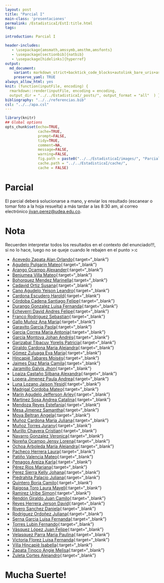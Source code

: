 ```yaml
---
layout: post
title: "Parcial I"
main-class: 'presentaciones'
permalink: /EstadisticaI/EstI:title.html
tags:

introduction: Parcial I

header-includes:
   - \usepackage{amsmath,amssymb,amsthm,amsfonts}
   - \usepackage[sectionbib]{natbib}
   - \usepackage[hidelinks]{hyperref}
output:
  md_document:
    variant: markdown_strict+backtick_code_blocks+autolink_bare_uris+ascii_identifiers+tex_math_single_backslash
    preserve_yaml: TRUE
always_allow_html: yes   
knit: (function(inputFile, encoding) {
  rmarkdown::render(inputFile, encoding = encoding,
  output_dir = "../../EstadisticaI/_posts/", output_format = "all"  ) })
bibliography: "../../referencias.bib"
csl: "../../apa.csl"
---
```


```r
library(knitr)
## Global options
opts_chunk$set(echo=TRUE,
               cache=TRUE,
               prompt=FALSE,
               tidy=TRUE,
               comment=NA,
               message=FALSE,
               warning=FALSE,
               fig.path = paste0("../../EstadisticaI/images/", "ParcialI"),
               cache.path = "../../EstadisticaI/cache/",
               cache = FALSE)
```
# Parcial
El parcial deberá solucionarse a mano, y enviar los resultado (escanear o tomar foto a la hoja resuelta) a más tardar a las 8:30 am, al correo electrónico <a target="_blank" href="mailto:jivan.perez@udea.edu.co"> jivan.perez@udea.edu.co</a>. 

# Nota
Recuerden interpretar todos los resultados en el contexto del enunciado!!!, si no lo hace, luego no se queje cuando le rebajen en el punto >:c

* [Acevedo Zapata Alan Orlando](https://github.com/jiperezga/jiperezga.github.io/raw/master/Dataset/Parcial/P1152220366.pdf){:target="_blank"}
* [Agudelo Pulgarín Mateo](https://github.com/jiperezga/jiperezga.github.io/raw/master/Dataset/Parcial/P1020471882.pdf){:target="_blank"}
* [Arango Ocampo Alexander](https://github.com/jiperezga/jiperezga.github.io/raw/master/Dataset/Parcial/P1021803535.pdf){:target="_blank"}
* [Benjumea Villa Mateo](https://github.com/jiperezga/jiperezga.github.io/raw/master/Dataset/Parcial/P1193526570.pdf){:target="_blank"}
* [Bohorquez Mendez Marinella](https://github.com/jiperezga/jiperezga.github.io/raw/master/Dataset/Parcial/P1007528579.pdf){:target="_blank"}
* [Cadavid Ortiz Susana](https://github.com/jiperezga/jiperezga.github.io/raw/master/Dataset/Parcial/P1000885105.pdf){:target="_blank"}
* [Cano Agudelo Yeison Leandro](https://github.com/jiperezga/jiperezga.github.io/raw/master/Dataset/Parcial/P1035869894.pdf){:target="_blank"}
* [Cardona Escudero Harold](https://github.com/jiperezga/jiperezga.github.io/raw/master/Dataset/Parcial/P1036681549.pdf){:target="_blank"}
* [Córdoba Cadena Santiago Felipe](https://github.com/jiperezga/jiperezga.github.io/raw/master/Dataset/Parcial/P1004236627.pdf){:target="_blank"}
* [Durango Gonzalez Luisa Fernanda](https://github.com/jiperezga/jiperezga.github.io/raw/master/Dataset/Parcial/P1020495523.pdf){:target="_blank"}
* [Echeverri David Andres Felipe](https://github.com/jiperezga/jiperezga.github.io/raw/master/Dataset/Parcial/P1000296059.pdf){:target="_blank"}
* [Franco Rodriguez Sebastian](https://github.com/jiperezga/jiperezga.github.io/raw/master/Dataset/Parcial/P1037237922.pdf){:target="_blank"}
* [Gallo Muñoz Ana Maria](https://github.com/jiperezga/jiperezga.github.io/raw/master/Dataset/Parcial/P1036782913.pdf){:target="_blank"}
* [Garavito Garcia Paola](https://github.com/jiperezga/jiperezga.github.io/raw/master/Dataset/Parcial/P1152468344.pdf){:target="_blank"}
* [Garcia Correa Maria Antonia](https://github.com/jiperezga/jiperezga.github.io/raw/master/Dataset/Parcial/P1000417107.pdf){:target="_blank"}
* [García Montoya Johan Andrés](https://github.com/jiperezga/jiperezga.github.io/raw/master/Dataset/Parcial/P1017248422.pdf){:target="_blank"}
* [Garizabal Tibacuy Yorelis Patricia](https://github.com/jiperezga/jiperezga.github.io/raw/master/Dataset/Parcial/P1035435796.pdf){:target="_blank"}
* [Giraldo Cardona Maria Alejandra](https://github.com/jiperezga/jiperezga.github.io/raw/master/Dataset/Parcial/P1007374227.pdf){:target="_blank"}
* [Gómez Zuluaga Eva Maria](https://github.com/jiperezga/jiperezga.github.io/raw/master/Dataset/Parcial/P1234989002.pdf){:target="_blank"}
* [Hincapié Tabares Moisés](https://github.com/jiperezga/jiperezga.github.io/raw/master/Dataset/Parcial/P1017242109.pdf){:target="_blank"}
* [Jaimes Diaz Maria Camila](https://github.com/jiperezga/jiperezga.github.io/raw/master/Dataset/Parcial/P1000533983.pdf){:target="_blank"}
* [Jaramillo Galvis Jhon](https://github.com/jiperezga/jiperezga.github.io/raw/master/Dataset/Parcial/P1004347892.pdf){:target="_blank"}
* [Loaiza Castaño Silbana Alexandra](https://github.com/jiperezga/jiperezga.github.io/raw/master/Dataset/Parcial/P43876694.pdf){:target="_blank"}
* [Lopera Jimenez Paula Andrea](https://github.com/jiperezga/jiperezga.github.io/raw/master/Dataset/Parcial/P1001368406.pdf){:target="_blank"}
* [Luna Lozano Jaison Yesid](https://github.com/jiperezga/jiperezga.github.io/raw/master/Dataset/Parcial/P1010134743.pdf){:target="_blank"}
* [Madrigal Cordoba Mateo](https://github.com/jiperezga/jiperezga.github.io/raw/master/Dataset/Parcial/P1000189381.pdf){:target="_blank"}
* [Marín Agudelo Jefferson Arley](https://github.com/jiperezga/jiperezga.github.io/raw/master/Dataset/Parcial/P1017227638.pdf){:target="_blank"}
* [Martinez Sosa Andrea Catalina](https://github.com/jiperezga/jiperezga.github.io/raw/master/Dataset/Parcial/P1017159829.pdf){:target="_blank"}
* [Mendoza Reyes Estefania](https://github.com/jiperezga/jiperezga.github.io/raw/master/Dataset/Parcial/P1000393614.pdf){:target="_blank"}
* [Mesa Jimenez Samantha](https://github.com/jiperezga/jiperezga.github.io/raw/master/Dataset/Parcial/P1037669405.pdf){:target="_blank"}
* [Moya Beltran Angela](https://github.com/jiperezga/jiperezga.github.io/raw/master/Dataset/Parcial/P1006827132.pdf){:target="_blank"}
* [Muñoz Cardona Maria Juliana](https://github.com/jiperezga/jiperezga.github.io/raw/master/Dataset/Parcial/P1000444797.pdf){:target="_blank"}
* [Muñoz Torres Jurany](https://github.com/jiperezga/jiperezga.github.io/raw/master/Dataset/Parcial/P1017260249.pdf){:target="_blank"}
* [Murillo Chavera Cristian](https://github.com/jiperezga/jiperezga.github.io/raw/master/Dataset/Parcial/P1214713668.pdf){:target="_blank"}
* [Navarro Gonzalez Veronica](https://github.com/jiperezga/jiperezga.github.io/raw/master/Dataset/Parcial/P1003290622.pdf){:target="_blank"}
* [Noreña Ocampo Jensy Lorena](https://github.com/jiperezga/jiperezga.github.io/raw/master/Dataset/Parcial/P1037666245.pdf){:target="_blank"}
* [Ochoa Arboleda María Alejandra](https://github.com/jiperezga/jiperezga.github.io/raw/master/Dataset/Parcial/P1000291035.pdf){:target="_blank"}
* [Pacheco Herrera Laura](https://github.com/jiperezga/jiperezga.github.io/raw/master/Dataset/Parcial/P1036678548.pdf){:target="_blank"}
* [Patiño Valencia Mateo](https://github.com/jiperezga/jiperezga.github.io/raw/master/Dataset/Parcial/P1037649063.pdf){:target="_blank"}
* [Penagos Areiza Karla](https://github.com/jiperezga/jiperezga.github.io/raw/master/Dataset/Parcial/P1001028460.pdf){:target="_blank"}
* [Pérez Rios Mariana](https://github.com/jiperezga/jiperezga.github.io/raw/master/Dataset/Parcial/P1036686814.pdf){:target="_blank"}
* [Perez Sierra Kelly Johana](https://github.com/jiperezga/jiperezga.github.io/raw/master/Dataset/Parcial/P1035880049.pdf){:target="_blank"}
* [Piedrahita Palacio Juliana](https://github.com/jiperezga/jiperezga.github.io/raw/master/Dataset/Parcial/P1001456425.pdf){:target="_blank"}
* [Quintero Borja Camilo](https://github.com/jiperezga/jiperezga.github.io/raw/master/Dataset/Parcial/P1214741162.pdf){:target="_blank"}
* [Raigosa Toro Laura Mayeli](https://github.com/jiperezga/jiperezga.github.io/raw/master/Dataset/Parcial/P1152463340.pdf){:target="_blank"}
* [Ramirez Uribe Simon](https://github.com/jiperezga/jiperezga.github.io/raw/master/Dataset/Parcial/P1037667721.pdf){:target="_blank"}
* [Rendón Giraldo Juan Camilo](https://github.com/jiperezga/jiperezga.github.io/raw/master/Dataset/Parcial/P1001525914.pdf){:target="_blank"}
* [Reyes Herrera Jerson David](https://github.com/jiperezga/jiperezga.github.io/raw/master/Dataset/Parcial/P1030653675.pdf){:target="_blank"}
* [Rivero Sanchez Daniela](https://github.com/jiperezga/jiperezga.github.io/raw/master/Dataset/Parcial/P1003077941.pdf){:target="_blank"}
* [Rodriguez Ordoñez Juliana](https://github.com/jiperezga/jiperezga.github.io/raw/master/Dataset/Parcial/P1002961486.pdf){:target="_blank"}
* [Serna Garcia Luisa Fernanda](https://github.com/jiperezga/jiperezga.github.io/raw/master/Dataset/Parcial/P1001755948.pdf){:target="_blank"}
* [Torres  Lubin Fernando](https://github.com/jiperezga/jiperezga.github.io/raw/master/Dataset/Parcial/P71388332.pdf){:target="_blank"}
* [Vásquez López Juan Felipe](https://github.com/jiperezga/jiperezga.github.io/raw/master/Dataset/Parcial/P1128444892.pdf){:target="_blank"}
* [Velasquez Parra Maria Paulina](https://github.com/jiperezga/jiperezga.github.io/raw/master/Dataset/Parcial/P1000295879.pdf){:target="_blank"}
* [Victoria Florez Luisa Fernanda](https://github.com/jiperezga/jiperezga.github.io/raw/master/Dataset/Parcial/P1192779829.pdf){:target="_blank"}
* [Villa Hincapiè Isabella](https://github.com/jiperezga/jiperezga.github.io/raw/master/Dataset/Parcial/P1000410842.pdf){:target="_blank"}
* [Zapata Tinoco Angie Melisa](https://github.com/jiperezga/jiperezga.github.io/raw/master/Dataset/Parcial/P1152457136.pdf){:target="_blank"}
* [Zuleta Cortes Alejandro](https://github.com/jiperezga/jiperezga.github.io/raw/master/Dataset/Parcial/P1001481021.pdf){:target="_blank"}


<h1> Mucha Suerte! </h1>

